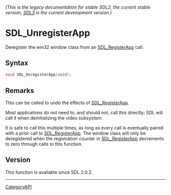 ====== (This is the legacy documentation for stable SDL2, the current stable version; [https://wiki.libsdl.org/SDL3/ SDL3] is the current development version.) ======
= SDL_UnregisterApp =

Deregister the win32 window class from an [[SDL_RegisterApp]] call.

== Syntax ==

<syntaxhighlight lang='c'>
void SDL_UnregisterApp(void);
</syntaxhighlight>

== Remarks ==

This can be called to undo the effects of [[SDL_RegisterApp]].

Most applications do not need to, and should not, call this directly; SDL
will call it when deinitializing the video subsystem.

It is safe to call this multiple times, as long as every call is eventually
paired with a prior call to [[SDL_RegisterApp]]. The window class will only
be deregistered when the registration counter in [[SDL_RegisterApp]]
decrements to zero through calls to this function.

== Version ==

This function is available since SDL 2.0.2.

----
[[CategoryAPI]]


